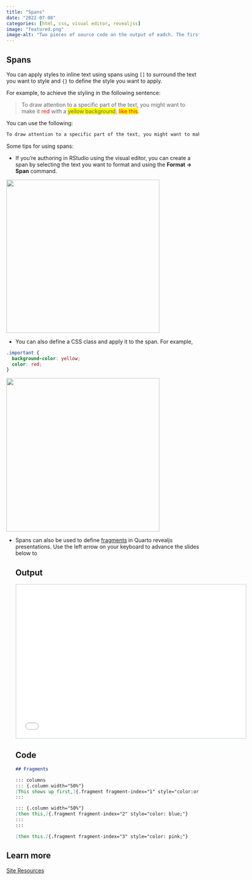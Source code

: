 ```yaml
---
title: "Spans"
date: "2022-07-08"
categories: [html, css, visual editor, revealjss]
image: "featured.png"
image-alt: "Two pieces of source code an the output of eadch. The first one shows the sentence To draw attention to a specific part of the text, you might want to make it red with a yellow background; like this. spans used to change color of the text. The second one shows code for a slide with three separate fragments. Both examples are in the blog post."
---
```


## Spans

You can apply styles to inline text using spans using `[]` to surround the text you want to style and `{}` to define the style you want to apply.

For example, to achieve the styling in the following sentence:

> To draw attention to a specific part of the text, you might want to make it [red]{style="color: red;"} with a [yellow background]{style="background-color: yellow;"}; [like this]{style="color: red; background-color: yellow;"}.

You can use the following:

``` markdown
To draw attention to a specific part of the text, you might want to make it [red]{style="color: red;"} with a [yellow background]{style="background-color: yellow;"}; [like this]{style="color: red; background-color: yellow;"}.
```

Some tips for using spans:

-   If you're authoring in RStudio using the visual editor, you can create a span by selecting the text you want to format and using the **Format -\> Span** command.

![](visual-editor-highlight.png){fig-alt="Creating a span using the visual editor Span Attributes menu. This menu has four elements: ID, Classes, CSS Styles, and Other. The CSS styles element in the menu shows background-color: yellow;." fig-align="center" width="400"}

-   You can also define a CSS class and apply it to the span. For example,

``` css
.important {
  background-color: yellow;
  color: red;
}
```

![](visual-editor-important.png){fig-alt="Creating a span using the visual editor Span Attributes menu. This menu has four elements: ID, Classes, CSS Styles, and Other. The Classes element in the menu shows .important." fig-align="center" width="400"}

-   Spans can also be used to define [fragments](https://quarto.org/docs/presentations/revealjs/advanced.html#fragments) in Quarto revealjs presentations.
    Use the left arrow on your keyboard to advance the slides below to

    ::: panel-tabset
    ## Output

    ```{=html}
    <iframe width="600px" height="400px" style="border:2px solid #dee2e6;" src="spans.html"></iframe>
    ```
    ## Code

    ``` markdown
    ## Fragments

    ::: columns
    ::: {.column width="50%"}
    [This shows up first,]{.fragment fragment-index="1" style="color:orange;"}
    :::

    ::: {.column width="50%"}
    [then this,]{.fragment fragment-index="2" style="color: blue;"}
    :::
    :::

    [then this.]{.fragment fragment-index="3" style="color: pink;"}
    ```
    :::

## Learn more

[Site Resources](https://quarto.org/docs/websites/website-tools.html#site-resources)
